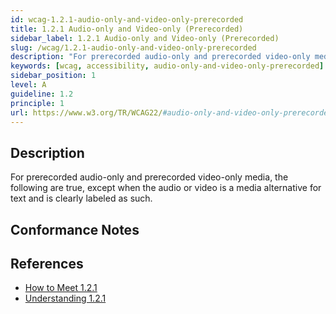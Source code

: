 ```yaml
---
id: wcag-1.2.1-audio-only-and-video-only-prerecorded
title: 1.2.1 Audio-only and Video-only (Prerecorded)
sidebar_label: 1.2.1 Audio-only and Video-only (Prerecorded)
slug: /wcag/1.2.1-audio-only-and-video-only-prerecorded
description: "For prerecorded audio-only and prerecorded video-only media, the following are true, except when the audio or video is a media alternative for text and is clearly labeled as such."
keywords: [wcag, accessibility, audio-only-and-video-only-prerecorded]
sidebar_position: 1
level: A
guideline: 1.2
principle: 1
url: https://www.w3.org/TR/WCAG22/#audio-only-and-video-only-prerecorded
---
```

## Description

For prerecorded audio-only and prerecorded video-only media, the following are true, except when the audio or video is a media alternative for text and is clearly labeled as such.

## Conformance Notes

<Project name="ads">
  <NotApplicable></NotApplicable>
</Project>
<Project name="scix">
  <NotApplicable></NotApplicable>
</Project>

## References

- [How to Meet 1.2.1](https://www.w3.org/WAI/WCAG22/quickref/#audio-only-and-video-only-prerecorded)
- [Understanding 1.2.1](https://www.w3.org/WAI/WCAG22/Understanding/audio-only-and-video-only-prerecorded.html)

